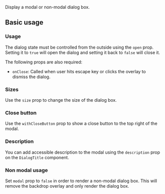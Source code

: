 <ax-layout />

Display a modal or non-modal dialog box.

## Basic usage

### Usage

The dialog state must be controlled from the outside using the `open` prop. Setting it to `true` will open the dialog and setting it back to `false` will close it.

The following props are also required:

- `onClose`: Called when user hits escape key or clicks the overlay to dismiss the dialog.

<ax-demo name="dialog/usage" />

### Sizes

Use the `size` prop to change the size of the dialog box.

<ax-demo name="dialog/size-usage" />

### Close button

Use the `withCloseButton` prop to show a close button to the top right of the modal.

<ax-demo name="dialog/close-usage" />

### Description

You can add accessible description to the modal using the `description` prop on the `DialogTitle` component.

<ax-demo name="dialog/description-usage" />

### Non modal usage

Set `modal` prop to `false` in order to render a non-modal dialog box. This will remove the backdrop overlay and only render the dialog box.

<ax-demo name="dialog/modal-usage" />
